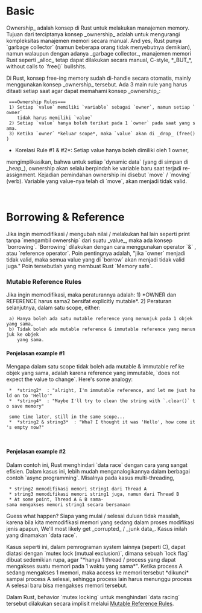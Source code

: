 = Basic =
Ownership_ adalah konsep di Rust untuk melakukan manajemen memory.
Tujuan dari terciptanya konsep _ownership_ adalah untuk mengurangi
kompleksitas manajemen memori secara manual. And yes, Rust punya
`garbage collector` (namun beberapa orang tidak menyebutnya demikian),
namun walaupun dengan adanya _garbage collector_, manajemen memori Rust
seperti _alloc_ tetap dapat dilakukan secara manual, C-style, *_BUT_*, without
calls to `free()` bullshits.

Di Rust, konsep free-ing memory sudah di-handle secara otomatis, mainly
menggunakan konsep _ownership_ tersebut. Ada 3 main rule yang harus ditaati
setiap saat agar dapat memahami konsep _ownership_:

  ===Ownership Rules===
  1) Setiap `value` memiliki `variable` sebagai `owner`, namun setiap `owner`
     tidak harus memiliki `value`
  2) Setiap `value` hanya boleh terikat pada 1 `owner` pada saat yang sama.
  3) Ketika `owner` *keluar scope*, maka `value` akan di _drop_ (free())

*Korelasi Rule #1 & #2*: Setiap value hanya boleh dimiliki oleh 1 owner,
mengimplikasikan, bahwa untuk setiap `dynamic data` (yang di simpan di _heap_),
ownership akan selalu berpindah ke variable baru saat terjadi re-assignment.
Kejadian pemindahan ownership ini disebut `move` / `moving` (verb). Variable
yang value-nya telah di `move`, akan menjadi tidak valid.

{{{rust
  let string1 = String::from("Hello");
  let string2 = string1;        // <- Value string1 di `move` kesini

  // error karena `string1` sudah tidak punya isi
  // karena value nya di `move` ke string2
  println!("{} {}", string1, string2) 

  // error juga karena value `string2` sudah dipindahkan
  // ke dalam scope macro println sebelumnya
  println!("{}", string2)
}}}
    
<br>


= Borrowing & Reference =
Jika ingin memodifikasi / mengubah nilai / melakukan hal lain seperti print
tanpa `mengambil ownership` dari suatu _value_, maka ada konsep `borrowing`.
`Borrowing` dilakukan dengan cara menggunakan operator `&` , atau 
`reference operator`. Poin pentingnya adalah, "jika `owner` menjadi
tidak valid, maka semua value yang di `borrow` akan menjadi
tidak valid juga."
Poin tersebutlah yang membuat Rust `Memory safe`.
{{{rust
  let string1 = String::from("Hello");
  let string2 = &string1;        // <- Value string1 di `borrow`

  // no error, karena string1 masih valid
  // masih valid karena tidak ada pemindahan ownership
  println!("{} {}", string1, string2) 
}}}
<br>

=== Mutable Reference Rules ===
Jika ingin memodifikasi, maka peraturannya adalah:
1) *OWNER dan REFERENCE harus sama2 bersifat explicitly mutable*.
{{{rust
// immutable string
let string1 = String::from("Hello");

// *akan ada error:* 
// "cannot borrow string1 as mutable because string1
// is declared as immutable"
let string2 = &mut string1;       // <- &mut = mutable reference
                                  // reference nya immutable, tapi value yang di borrow mutable


// no error
let mut string1 = String::("Hello2");
let string2 = &mut string1;
}}}
2) Peraturan selanjutnya, dalam satu scope, either:
  a) Hanya boleh ada satu mutable reference yang menunjuk pada 1 objek yang sama,
  b) Tidak boleh ada mutable reference & immutable reference yang menunjuk ke objek
     yang sama.
{{{rust
// example #1
{
  let mut string1 = String::from("Hello");
  let string2 = &string1;     // okay
  let string3 = &string1;     // still okay, karena string2 & string3 sama2 immutable ref

  let string4 = &mut string1; // NOT OKAY
}

// example #2
{
  let mut string1 = String::from("Hello");
  let string2 = &mut string1;   // okay
  let string3 = &mut string1;   // NOT OKAY
}
}}}

====Penjelasan example #1====
Mengapa dalam satu scope tidak boleh ada mutable & immutable ref ke objek yang sama,
adalah karena reference yang immutable, `does not expect the value to change`.
Here's some analogy:
  *  *string2*  : "alright, I'm immutable reference, and let me just hold on to 'Hello'"
  *  *string4*  : "Maybe I'll try to clean the string with `.clear()` to save memory"
  
  some time later, still in the same scope...
  *  *string2 & string3*  : "Wha? I thought it was 'Hello', how come it's empty now?"
  
  
====Penjelasan example #2====
Dalam contoh ini, Rust menghindari `data race` dengan cara yang sangat efisien.
Dalam kasus ini, lebih mudah menganalogikannya dalam berbagai contoh `async programming`.
Misalnya pada kasus multi-threading,

  * string2 memodifikasi memori string1 dari Thread A
  * string3 memodifikasi memori string1 juga, namun dari Thread B
  * At some point, Thread A & B sama-sama mengakses memori string1 secara bersamaan

Guess what happen? Siapa yang mulai / selesai duluan tidak masalah,
karena bila kita memodifikasi memori yang sedang dalam proses modifikasi jenis apapun,
We'll most likely get _corrupted_ / _junk data_.  Kasus inilah yang dinamakan `data race`.

Kasus seperti ini, dalam pemrograman system lainnya (seperti C), dapat diatasi dengan
`mutex lock (mutual exclusion)`, dimana sebuah `lock flag` dibuat sedemikian rupa, agar 
"*hanya 1 thread / process yang dapat mengakses suatu memori pada 1 waktu yang sama*".
Ketika process A sedang mengakses 1 memori, maka access ke memori tersebut *dikunci*
sampai process A selesai, sehingga process lain harus menunggu process A selesai
baru bisa mengakses memori tersebut.

Dalam Rust, behavior `mutex locking` untuk menghindari `data racing` tersebut
dilakukan secara implisit melalui [[#Mutable Reference Rules|Mutable Reference Rules]].
